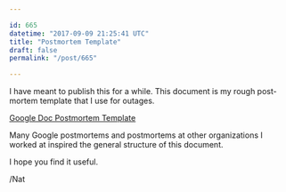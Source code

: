 ```yaml
---

id: 665
datetime: "2017-09-09 21:25:41 UTC"
title: "Postmortem Template"
draft: false
permalink: "/post/665"

---
```


I have meant to publish this for a while. This document is my rough post-mortem template that I use for outages. 

[Google Doc Postmortem Template](https://docs.google.com/document/d/1KwNGtBa9lnfd6-3lrsHExmmdQbtS1MUv3zKLrzntfcY/preview)

Many Google postmortems and postmortems at other organizations I worked at inspired the general structure of this document. 

I hope you find it useful.

/Nat


